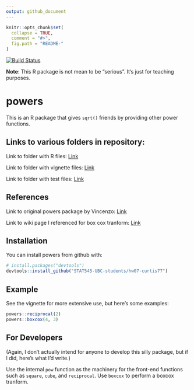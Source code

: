 ```yaml
---
output: github_document
---
```


<!-- README.md is generated from README.Rmd. Please edit that file -->

```r
knitr::opts_chunk$set(
  collapse = TRUE,
  comment = "#>",
  fig.path = "README-"
)
```

[![Build Status](https://travis-ci.org/vincenzocoia/powers.svg?branch=master)](https://travis-ci.org/vincenzocoia/powers)

__Note__: This R package is not mean to be "serious". It's just for teaching purposes. 

# powers

This is an R package that gives `sqrt()` friends by providing other power functions.

## Links to various folders in repository:
Link to folder with R files: [Link](https://github.com/STAT545-UBC-students/hw07-curtis77/tree/master/R)

Link to folder with vignette files: [Link](https://github.com/STAT545-UBC-students/hw07-curtis77/tree/master/vignettes)

Link to folder with test files: [Link](https://github.com/STAT545-UBC-students/hw07-curtis77/tree/master/tests)

## References
Link to original powers package by Vincenzo: [Link](https://github.com/vincenzocoia/powers)

Link to wiki page I referenced for box cox tranform:  [Link](https://en.wikipedia.org/wiki/Power_transform#Box%E2%80%93Cox_transformation)

## Installation

You can install powers from github with:

```r
# install.packages("devtools")
devtools::install_github("STAT545-UBC-students/hw07-curtis77")
```

## Example

See the vignette for more extensive use, but here's some examples:

```r
powers::reciprocal(2)
powers::boxcox(4, 3)
```

## For Developers

(Again, I don't actually intend for anyone to develop this silly package, but if I did, here's what I'd write.)

Use the internal `pow` function as the machinery for the front-end functions such as `square`, `cube`, and `reciprocal`. Use `boxcox` to perform a boxcox tranform.
